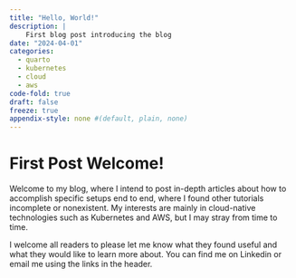 ```yaml
---
title: "Hello, World!"
description: |
    First blog post introducing the blog
date: "2024-04-01"
categories:
  - quarto
  - kubernetes
  - cloud
  - aws
code-fold: true
draft: false
freeze: true
appendix-style: none #(default, plain, none)
---
```


# First Post Welcome!

Welcome to my blog, where I intend to post in-depth articles about how to accomplish specific setups end to end, where I found other tutorials incomplete or nonexistent. My interests are mainly in cloud-native technologies such as Kubernetes and AWS, but I may stray from time to time.

I welcome all readers to please let me know what they found useful and what they would like to learn more about. You can find me on Linkedin or email me using the links in the header.
